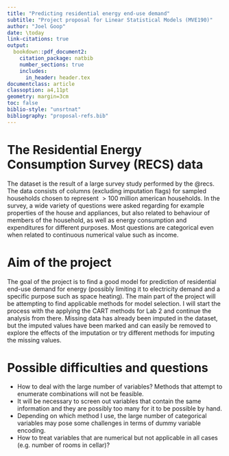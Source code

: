 ```yaml
---
title: "Predicting residential energy end-use demand"
subtitle: "Project proposal for Linear Statistical Models (MVE190)"
author: "Joel Goop"
date: \today
link-citations: true
output: 
  bookdown::pdf_document2:
    citation_package: natbib
    number_sections: true
    includes:
      in_header: header.tex
documentclass: article
classoption: a4,11pt
geometry: margin=3cm
toc: false
biblio-style: "unsrtnat"
bibliography: "proposal-refs.bib"
---
```


# The Residential Energy Consumption Survey (RECS) data

The dataset is the result of a large survey study performed by the @recs. The data consists of \num{572} columns\footnote{The number of variables, however, is smaller, since some columns contain other information (e.g. id numbers, statistical weights, etc.) and some columns contain the same information in different units.} (excluding imputation flags) for \num{12083} sampled households chosen to represent $>\num{100}$ million american households. In the survey, a wide variety of questions were asked regarding for example properties of the house and appliances, but also related to behaviour of members of the household, as well as energy consumption and expenditures for different purposes. Most questions are categorical even when related to continuous numerical value such as income.


# Aim of the project

The goal of the project is to find a good model for prediction of residential end-use demand for energy (possibly limiting it to electricity demand and a specific purpose such as space heating). The main part of the project will be attempting to find applicable methods for model selection. I will start the process with the applying the CART methods for Lab 2 and continue the analysis from there. Missing data has already been imputed in the dataset, but the imputed values have been marked and can easily be removed to explore the effects of the imputation or try different methods for imputing the missing values.



# Possible difficulties and questions

- How to deal with the large number of variables? Methods that attempt to enumerate combinations will not be feasible.
- It will be necessary to screen out variables that contain the same information and they are possibly too many for it to be possible by hand.
- Depending on which method I use, the large number of categorical variables may pose some challenges in terms of dummy variable encoding.
- How to treat variables that are numerical but not applicable in all cases (e.g. number of rooms in cellar)? 
